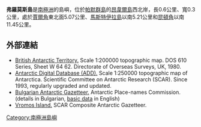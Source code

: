 {{coord|64|24|55|S|63|41|36|W|display=title}}

'''弗羅莫斯島'''是[[南極洲|南極洲]]的島嶼，位於[[帕默群島|帕默群島]]的[[昂韋爾島|昂韋爾島]]西北岸，長0.6公里、寬0.3公里，處於[[賈爾角|賈爾角]]東北面5.07公里、[[馬斯特伊拉島|馬斯特伊拉島]]以南5.21公里和[[昆頓角|昆頓角]]以南11.45公里。

==外部連結==
* [http://data.aad.gov.au/aadc/mapcat/display_map.cfm?map_id=3217 British Antarctic Territory.] {{Wayback|url=http://data.aad.gov.au/aadc/mapcat/display_map.cfm?map_id=3217 |date=20131110123643 }}  Scale 1:200000 topographic map.  DOS 610 Series, Sheet W 64 62.  Directorate of Overseas Surveys, UK, 1980.
* [http://www.add.scar.org Antarctic Digital Database (ADD).] {{Wayback|url=http://www.add.scar.org/ |date=20170305000653 }} Scale 1:250000 topographic map of Antarctica. Scientific Committee on Antarctic Research (SCAR). Since 1993, regularly upgraded and updated.
* [http://apcbg.org/gazet-bg.doc Bulgarian Antarctic Gazetteer.] {{Wayback|url=http://apcbg.org/gazet-bg.doc |date=20131012104624 }} Antarctic Place-names Commission. (details in Bulgarian, [http://apcbg.org/gazet.htm basic data] {{Wayback|url=http://apcbg.org/gazet.htm |date=20160304071225 }} in English)
* [https://data.aad.gov.au/aadc/gaz/scar/display_name.cfm?gaz_id=137750 Vromos Island.] SCAR Composite Antarctic Gazetteer.

{{Antarctica-geo-stub}}
[[Category:南極洲島嶼|Category:南極洲島嶼]]